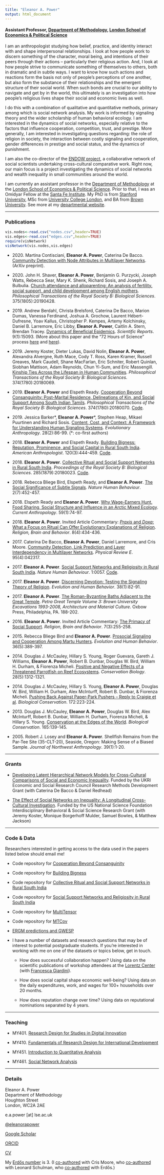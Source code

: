 ```yaml
---
title: "Eleanor A. Power"
output: html_document
---
```



#### Assistant Professor, [Department of Methodology](http://www.lse.ac.uk/methodology), [London School of Economics & Political Science](https://www.lse.ac.uk/)

I am an anthropologist studying how belief, practice, and identity interact with and shape interpersonal relationships. I look at how people work to discern something of the character, moral being, and intentions of their peers through their actions – particularly their religious action. And, I look at how people strive to communicate something of themselves to others, both in dramatic and in subtle ways. I want to know how such actions and reactions form the basis not only of people’s perceptions of one another, but also form the substance of their relationships and the emergent structure of their social world. When such bonds are crucial to our ability to navigate and get by in the world, this ultimately is an investigation into how people’s religious lives shape their social and economic lives as well.

I do this with a combination of qualitative and quantitative methods, primary among which is social network analysis. My work is informed by signaling theory and the wider scholarship of human behavioral ecology. I am interested in the dynamics of social networks, especially relative to the factors that influence cooperation, competition, trust, and prestige. More generally, I am interested in investigating questions regarding: the role of religion in society, the interaction between costly signaling and cooperation, gender differences in prestige and social status, and the dynamics of punishment.

I am also the co-director of the [ENDOW project](https://endowproject.github.io/), a collaborative network of social scientists undertaking cross-cultural comparative work. Right now, our main focus is a project investigating the dynamics of social networks and wealth inequality in small communities around the world.

I am currently an assistant professor in the [Department of Methodology](https://www.lse.ac.uk/methodology) at the [London School of Economics & Political Science](https://www.lse.ac.uk/). Prior to that, I was an Omidyar Fellow at the [Santa Fe Institute](https://www.santafe.edu/). My PhD is from [Stanford University](https://anthropology.stanford.edu/), MSc from [University College London](https://www.ucl.ac.uk/anthropology/), and BA from [Brown University](https://www.brown.edu/). See more at my [departmental website](http://www.lse.ac.uk/Methodology/People/Academic-Staff/Eleanor-Power/Eleanor-Power).

---------------------

### Publications
```r
vis.nodes<-read.csv("nodes.csv",header=TRUE)
vis.edges<-read.csv("edges.csv",header=TRUE)
require(visNetwork)
visNetwork(vis.nodes,vis.edges)
```

* 2020\. Martina Contisciani, **Eleanor A. Power**, Caterina De Bacco. [Community Detection with Node Attributes in Multilayer Networks](http://arxiv.org/abs/2004.09160). (ArXiv preprint).

* 2020\. John H. Shaver, **Eleanor A. Power**, Benjamin G. Purzycki, Joseph Watts, Rebecca Sear, Mary K. Shenk, Richard Sosis, and Joseph A. Bulbulia. [Church attendance and alloparenting: An analysis of fertility, social support, and child development among English mothers](https://royalsocietypublishing.org/doi/10.1098/rstb.2019.0428). *Philosophical Transactions of the Royal Society B: Biological Sciences*. 375(1805):20190428.

* 2019\. Andrew Berdahl, Christa Brelsford, Caterina De Bacco, Marion Dumas, Vanessa Ferdinand, Joshua A. Grochow, Laurent Hébert-Dufresne, Yoav Kallus, Christopher P. Kempes, Artemy Kolchinsky, Daniel B. Larremore, Eric Libby, **Eleanor A. Power**, Caitlin A. Stern, Brendan Tracey. [Dynamics of Beneficial Epidemics](https://www.nature.com/articles/s41598-019-50039-w). *Scientific Reports*. 9(1):15093. (More about this paper and the "72 Hours of Science" process [here](https://arxiv.org/abs/1604.02096) and [here](https://gizmodo.com/when-things-go-viral-and-everybody-wins-1769950969)).

* 2019\. Jeremy Koster, Dieter Lukas, David Nolin, **Eleanor A. Power**, Alexandra Alvergne, Ruth Mace, Cody T. Ross, Karen Kramer, Russell Greaves, Mark Caudell, Shane MacFarlan, Eric Schniter, Robert Quinlan, Siobhan Mattison, Adam Reynolds, Chun Yi-Sum, and Eric Massengill. [Kinship Ties Across the Lifespan in Human Communities](https://royalsocietypublishing.org/doi/10.1098/rstb.2018.0069). *Philosophical Transactions of the Royal Society B: Biological Sciences*. 374(1780):20180069.

* 2019\. **Eleanor A. Power** and Elspeth Ready. [Cooperation Beyond Consanguinity:  Post-Marital Residence, Delineations of Kin, and Social Support Among South Indian Tamils](https://royalsocietypublishing.org/doi/10.1098/rstb.2018.0070). *Philosophical Transactions of the Royal Society B: Biological Sciences*. 374(1780):20180070. [Code](https://github.com/eapower/Kinship).

* 2019\. Jessica Barker\*, **Eleanor A. Power**\*, Stephen Heap, Mikael Puurtinen and Richard Sosis. [Content, Cost, and Context: A Framework for Understanding Human Signaling Systems](https://onlinelibrary.wiley.com/doi/10.1002/evan.21768). *Evolutionary Anthropology*. 28(2):86-99. (\*: co-first authors)

* 2018\. **Eleanor A. Power** and Elspeth Ready. [Building Bigness: Reputation, Prominence, and Social Capital in Rural South India](https://anthrosource.onlinelibrary.wiley.com/doi/full/10.1111/aman.13100). *American Anthropologist*. 120(3):444-459. [Code](https://github.com/eapower/BuildingBigness).

* 2018\. **Eleanor A. Power**. [Collective Ritual and Social Support Networks in Rural South India](https://royalsocietypublishing.org/doi/full/10.1098/rspb.2018.0023). *Proceedings of the Royal Society B: Biological Sciences*. 285(1879):20180023. [Code](https://github.com/eapower/CollectiveRitual).

* 2018\. Rebecca Bliege Bird, Elspeth Ready, and **Eleanor A. Power**. [The Social Significance of Subtle Signals](https://doi.org/10.1038/s41562-018-0298-3). *Nature Human Behaviour*. 2(7):452-457.

* 2018\. Elspeth Ready and **Eleanor A. Power**. [Why Wage-Earners Hunt. Food Sharing, Social Structure and Influence in an Arctic Mixed Ecology](http://doi.org/10.1086/696018). *Current Anthropology*. 59(1):74-97.

* 2018\. **Eleanor A. Power**. Invited Article Commentary: [*Praxis* and *Doxa*: What a Focus on Ritual Can Offer Evolutionary Explanations of Religion](https://www.tandfonline.com/doi/full/10.1080/2153599X.2017.1323786). *Religion, Brain and Behavior*. 8(4):434-436.

* 2017\. Caterina De Bacco, **Eleanor A. Power**, Daniel Larremore, and Cris Moore. [Community Detection, Link Prediction and Layer Interdependency in Multilayer Networks](https://journals.aps.org/pre/abstract/10.1103/PhysRevE.95.042317). *Physical Review E*. 95(4):042317.

* 2017\. **Eleanor A. Power**. [Social Support Networks and Religiosity in Rural South India](https://www.nature.com/articles/s41562-017-0057).  *Nature Human Behaviour*. 1:0057. [Code](https://github.com/eapower/NatHumBehavCode).

* 2017\. **Eleanor A. Power**. [Discerning Devotion: Testing the Signaling Theory of Religion](https://www.sciencedirect.com/science/article/pii/S1090513816300472). *Evolution and Human Behavior*. 38(1):82-91.

* 2017\. **Eleanor A. Power**. [The Roman-Byzantine Baths Adjacent to the Great Temple](http://www.oxbowbooks.com/oxbow/petra-great-temple-volume-3.html). *Petra Great Temple Volume 3: Brown University Excavations 1993-2008, Architecture and Material Culture*. Oxbow Press, Philadelphia, PA. 188-202.

* 2016\. **Eleanor A. Power**. Invited Article Commentary: [The Primacy of Social Support](https://www.tandfonline.com/doi/full/10.1080/2153599X.2016.1156560). *Religion, Brain and Behavior*. 7(3):255-258.

* 2015\. Rebecca Bliege Bird and **Eleanor A. Power**. [Prosocial Signaling and Cooperation Among Martu Hunters](https://www.sciencedirect.com/science/article/pii/S1090513815000215). *Evolution and Human Behavior*. 36(5):389-397.

* 2014\. Douglas J. McCauley, Hillary S. Young, Roger Guevara, Gareth J. Williams, **Eleanor A. Power**, Robert B. Dunbar, Douglas W. Bird, William H. Durham, \& Fiorenza Micheli. [Positive and Negative Effects of a Threatened Parrotfish on Reef Ecosystems](https://onlinelibrary.wiley.com/doi/full/10.1111/cobi.12314). *Conservation Biology*. 28(5):1312-1321.

* 2014\. Douglas J. McCauley, Hillary S. Young, **Eleanor A. Power**, Douglas W. Bird, William H. Durham, Alex McInturff, Robert B. Dunbar, \& Fiorenza Micheli. [Pushing Back Against Paper-Park Pushers -- Reply to Craigie et al](https://www.sciencedirect.com/science/article/pii/S0006320714000913). *Biological Conservation*. 172:223-224.

* 2013\. Douglas J. McCauley, **Eleanor A. Power**, Douglas W. Bird, Alex McInturff, Robert B. Dunbar, William H. Durham, Fiorenza Micheli, \& Hillary S. Young. [Conservation at the Edges of the World](https://www.sciencedirect.com/science/article/pii/S0006320713001766). *Biological Conservation*. 165:139-145.

* 2005\. Robert J. Losey and **Eleanor A. Power**. Shellfish Remains from the Par-Tee Site (35-CLT-20), Seaside, Oregon: Making Sense of a Biased Sample. *Journal of Northwest Anthropology*. 39(1):1-20.


---------------------

### Grants

* [Developing Latent Hierarchical Network Models for Cross-Cultural Comparisons of Social and Economic Inequality](https://gtr.ukri.org/projects?ref=ES%2FV006495%2F1). Funded by the UKRI Economic and Social Research Council Research Methods Development Grant (with Caterina De Bacco & Daniel Redhead)

* [The Effect of Social Networks on Inequality: A Longitudinal Cross-Cultural Investigation](https://www.nsf.gov/awardsearch/showAward?AWD_ID=1743019&HistoricalAwards=false). Funded by the US National Science Foundation Interdisciplinary Behavioral & Social Science Research Grant (with Jeremy Koster, Monique Borgerhoff Mulder, Samuel Bowles, & Matthew Jackson)


---------------------

### Code & Data

Researchers interested in getting access to the data used in the papers listed below should email me!

* Code repository for [Cooperation Beyond Consanguinity](https://github.com/eapower/Kinship)

* Code repository for [Building Bigness](https://github.com/eapower/BuildingBigness)

* Code repository for [Collective Ritual and Social Support Networks in Rural South India](https://github.com/eapower/CollectiveRitual)

* Code repository for [Social Support Networks and Religiosity in Rural South India](https://github.com/eapower/NatHumBehavCode)

* Code repository for [MultiTensor](https://github.com/cdebacco/MultiTensor)

* Code repository for [MTCov](https://github.com/mcontisc/MTCOV)

* [ERGM predictions and GWESP](https://eehh-stanford.github.io/SNA-workshop/ergm-predictions.html)

* I have a number of datasets and research questions that may be of interest to potential postgraduate students. If you're interested in working with me on one of the datasets or topics below, get in touch.

  - How does successful collaboration happen? Using data on the scientific publications of workshop attendees at the [Lorentz Center](https://lorentzcenter.nl/) (with [Francesca Giardini](https://www.francescagiardini.eu/)).

  - How does social capital shape economic well-being? Using data on the daily expenditures, work, and wages for 100+ households over 20 months.

  - How does reputation change over time? Using data on reputational nominations separated by 4 years.

---------------------

### Teaching

* MY401. [Research Design for Studies in Digital Innovation](http://www.lse.ac.uk/resources/calendar/courseGuides/MY/2018_MY401.htm)

* MY410. [Fundamentals of Research Design for International Development](http://www.lse.ac.uk/resources/calendar/courseGuides/MY/2018_MY410.htm)

* MY451. [Introduction to Quantitative Analysis](http://www.lse.ac.uk/resources/calendar/courseGuides/MY/2018_MY451.htm)

* MY461. [Social Network Analysis](http://www.lse.ac.uk/resources/calendar/courseGuides/MY/2018_MY461.htm)

---------------------

### Details

Eleanor A. Power \
Department of Methodology \
Houghton Street \
London, WC2A 2AE

e.a.power [at] lse.ac.uk

[\@eleanorapower](https://twitter.com/eleanorapower)

[Google Scholar](https://scholar.google.com/citations?user=1eWtkAQAAAAJ&hl=en&oi=ao)

[ORCID](https://orcid.org/0000-0002-3064-2050)

[CV](https://github.com/eapower/eapower.github.io/blob/master/EPower_CV.pdf)

My [Erdős number](https://en.wikipedia.org/wiki/Erd%C5%91s_number) is 3. (I [co-authored](https://journals.aps.org/pre/abstract/10.1103/PhysRevE.95.042317) with Cris Moore, who [co-authored](https://epubs.siam.org/doi/abs/10.1137/050644896?casa_token=H0yHa-rMDbsAAAAA%3AkbEVLEf4fCuxHoMv1nex4Lt4uBdLdBG-IUyYo4_x_pd2O6mCajZXeh5s--LBc2UWMNCiSH0q&) with Leonard Schulman, who [co-authored](https://link.springer.com/article/10.1007/BF01215345) with Erdős.)
